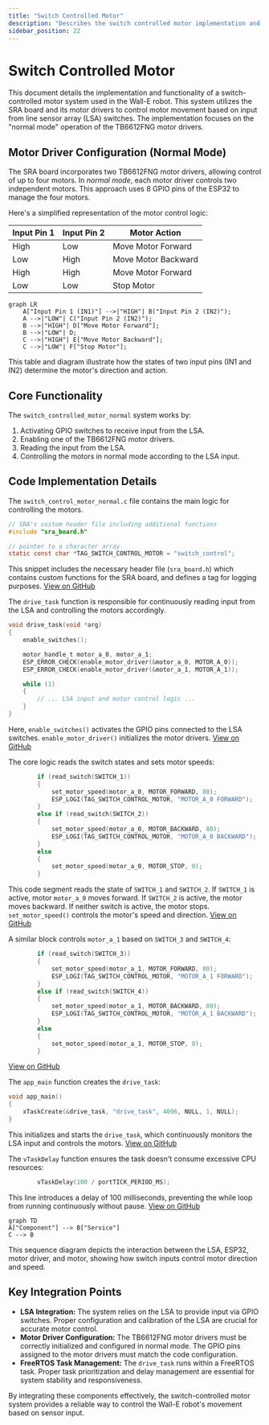 ```yaml
---
title: "Switch Controlled Motor"
description: "Describes the switch controlled motor implementation and its functionality."
sidebar_position: 22
---
```


# Switch Controlled Motor

This document details the implementation and functionality of a switch-controlled motor system used in the Wall-E robot. This system utilizes the SRA board and its motor drivers to control motor movement based on input from line sensor array (LSA) switches. The implementation focuses on the "normal mode" operation of the TB6612FNG motor drivers.

## Motor Driver Configuration (Normal Mode)

The SRA board incorporates two TB6612FNG motor drivers, allowing control of up to four motors. In *normal mode*, each motor driver controls two independent motors. This approach uses 8 GPIO pins of the ESP32 to manage the four motors.

Here's a simplified representation of the motor control logic:

| Input Pin 1 | Input Pin 2 | Motor Action        |
|-------------|-------------|---------------------|
| High        | Low         | Move Motor Forward  |
| Low         | High        | Move Motor Backward |
| High        | High        | Move Motor Forward  |
| Low         | Low         | Stop Motor          |





```mermaid
graph LR
    A["Input Pin 1 (IN1)"] -->|"HIGH"| B("Input Pin 2 (IN2)");
    A -->|"LOW"| C("Input Pin 2 (IN2)");
    B -->|"HIGH"| D["Move Motor Forward"];
    B -->|"LOW"| D;
    C -->|"HIGH"| E["Move Motor Backward"];
    C -->|"LOW"| F["Stop Motor"];
```



This table and diagram illustrate how the states of two input pins (IN1 and IN2) determine the motor's direction and action.

## Core Functionality

The `switch_controlled_motor_normal` system works by:

1.  Activating GPIO switches to receive input from the LSA.
2.  Enabling one of the TB6612FNG motor drivers.
3.  Reading the input from the LSA.
4.  Controlling the motors in normal mode according to the LSA input.

## Code Implementation Details

The `switch_control_motor_normal.c` file contains the main logic for controlling the motors.

```c
// SRA's custom header file including additional functions
#include "sra_board.h"

// pointer to a character array
static const char *TAG_SWITCH_CONTROL_MOTOR = "switch_control";
```

This snippet includes the necessary header file (`sra_board.h`) which contains custom functions for the SRA board, and defines a tag for logging purposes. [View on GitHub](https://github.com/SRA-VJTI/Wall-E/blob/master/4_switch_controlled_motor_normal/main/switch_control_motor_normal.c)

The `drive_task` function is responsible for continuously reading input from the LSA and controlling the motors accordingly.

```c
void drive_task(void *arg)
{
	enable_switches();

	motor_handle_t motor_a_0, motor_a_1;
	ESP_ERROR_CHECK(enable_motor_driver(&motor_a_0, MOTOR_A_0));
	ESP_ERROR_CHECK(enable_motor_driver(&motor_a_1, MOTOR_A_1));

    while (1)
    {
        // ... LSA input and motor control logic ...
    }
}
```

Here, `enable_switches()` activates the GPIO pins connected to the LSA switches. `enable_motor_driver()` initializes the motor drivers.  [View on GitHub](https://github.com/SRA-VJTI/Wall-E/blob/master/4_switch_controlled_motor_normal/main/switch_control_motor_normal.c)

The core logic reads the switch states and sets motor speeds:

```c
        if (read_switch(SWITCH_1))
		{
			set_motor_speed(motor_a_0, MOTOR_FORWARD, 80);
			ESP_LOGI(TAG_SWITCH_CONTROL_MOTOR, "MOTOR_A_0 FORWARD");
		}
		else if (read_switch(SWITCH_2))
		{
			set_motor_speed(motor_a_0, MOTOR_BACKWARD, 80);
			ESP_LOGI(TAG_SWITCH_CONTROL_MOTOR, "MOTOR_A_0 BACKWARD");
		}
		else
		{
			set_motor_speed(motor_a_0, MOTOR_STOP, 0);
		}
```

This code segment reads the state of `SWITCH_1` and `SWITCH_2`. If `SWITCH_1` is active, motor `motor_a_0` moves forward. If `SWITCH_2` is active, the motor moves backward. If neither switch is active, the motor stops. `set_motor_speed()` controls the motor's speed and direction.  [View on GitHub](https://github.com/SRA-VJTI/Wall-E/blob/master/4_switch_controlled_motor_normal/main/switch_control_motor_normal.c)

A similar block controls `motor_a_1` based on `SWITCH_3` and `SWITCH_4`:

```c
		if (read_switch(SWITCH_3))
		{
			set_motor_speed(motor_a_1, MOTOR_FORWARD, 80);
			ESP_LOGI(TAG_SWITCH_CONTROL_MOTOR, "MOTOR_A_1 FORWARD");
		}
		else if (read_switch(SWITCH_4))
		{
			set_motor_speed(motor_a_1, MOTOR_BACKWARD, 80);
			ESP_LOGI(TAG_SWITCH_CONTROL_MOTOR, "MOTOR_A_1 BACKWARD");
		}
		else
		{
			set_motor_speed(motor_a_1, MOTOR_STOP, 0);
		}
```

[View on GitHub](https://github.com/SRA-VJTI/Wall-E/blob/master/4_switch_controlled_motor_normal/main/switch_control_motor_normal.c)

The `app_main` function creates the `drive_task`:

```c
void app_main()
{
	xTaskCreate(&drive_task, "drive_task", 4096, NULL, 1, NULL);
}
```

This initializes and starts the `drive_task`, which continuously monitors the LSA input and controls the motors.  [View on GitHub](https://github.com/SRA-VJTI/Wall-E/blob/master/4_switch_controlled_motor_normal/main/switch_control_motor_normal.c)

The `vTaskDelay` function ensures the task doesn't consume excessive CPU resources:

```c
		vTaskDelay(100 / portTICK_PERIOD_MS);
```

This line introduces a delay of 100 milliseconds, preventing the while loop from running continuously without pause.  [View on GitHub](https://github.com/SRA-VJTI/Wall-E/blob/master/4_switch_controlled_motor_normal/main/switch_control_motor_normal.c)





```mermaid
graph TD
A["Component"] --> B["Service"]
C --> B
```



This sequence diagram depicts the interaction between the LSA, ESP32, motor driver, and motor, showing how switch inputs control motor direction and speed.

## Key Integration Points

*   **LSA Integration:** The system relies on the LSA to provide input via GPIO switches. Proper configuration and calibration of the LSA are crucial for accurate motor control.
*   **Motor Driver Configuration:** The TB6612FNG motor drivers must be correctly initialized and configured in normal mode. The GPIO pins assigned to the motor drivers must match the code configuration.
*   **FreeRTOS Task Management:** The `drive_task` runs within a FreeRTOS task. Proper task prioritization and delay management are essential for system stability and responsiveness.

By integrating these components effectively, the switch-controlled motor system provides a reliable way to control the Wall-E robot's movement based on sensor input.
```